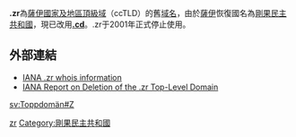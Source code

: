 {{noteTA
|G1 = 地名
|1 = zh-cn:扎伊尔; zh-tw:薩伊; zh-hk:扎伊爾;
}}
{{Infobox Top level domain
|name=.zr
|background=#CCC
|introduced=1996
|type=[[國碼頂級網域名稱|國碼頂級網域名稱]]
|status=停用
|registry=無
|sponsor=[[Interpoint_SARL|Interpoint SARL]]
|intendeduse={{ZAI}}
|actualuse=1997至2001年停用前仍有使用
|restrictions=現時無註冊
|structure=Not in root
|document=[http://www.iana.org/reports/zr-report-20jun01.htm IANA刪除報告]
|disputepolicy=無
|website=無
}}

'''.zr'''為[[刚果民主共和国|薩伊]][[國家及地區頂級域|國家及地區頂級域]]（ccTLD）的舊[[域名|域名]]，由於[[刚果民主共和国|薩伊]]恢復國名為[[剛果民主共和國|剛果民主共和國]]，現已改用'''[[.cd|.cd]]'''。.zr于2001年正式停止使用。

== 外部連結 ==
* [https://web.archive.org/web/20060210151609/http://www.iana.org/root-whois/zr.htm IANA .zr whois information]
* [http://www.iana.org/reports/zr-report-20jun01.htm IANA Report on Deletion of the .zr Top-Level Domain]{{Wayback|url=http://www.iana.org/reports/zr-report-20jun01.htm |date=20060712175111 }}

{{Internet-stub}}

{{CcTLD}}

[[Category:國家及地區頂級域|zr]]
[[Category:剛果民主共和國|Category:剛果民主共和國]]

[[sv:Toppdomän#Z|sv:Toppdomän#Z]]